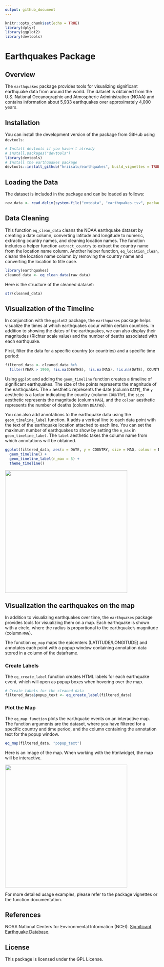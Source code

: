 ```yaml
---
output: github_document
---
```


```r
knitr::opts_chunk$set(echo = TRUE)
library(dplyr)
library(ggplot2)
library(devtools)
```

# Earthquakes Package

## Overview

The `earthquakes` package provides tools for visualizing significant earthquake data from around the world. The dataset is obtained from the U.S. National Oceanographic and Atmospheric Administration (NOAA) and contains information about 5,933 earthquakes over approximately 4,000 years.

## Installation

You can install the development version of the package from GitHub using `devtools`:

```r
# Install devtools if you haven't already
# install.packages("devtools")
library(devtools)
# Install the earthquakes package
devtools::install_github("hriisalu/earthquakes", build_vignettes = TRUE, force = TRUE)
```

## Loading the Data
The dataset is included in the package and can be loaded as follows:

```r
raw_data <- read.delim(system.file("extdata", "earthquakes.tsv", package = "earthquakes"), header = TRUE, sep = "\t")
```

## Data Cleaning

This function `eq_clean_data` cleans the NOAA earthquake dataset by creating a date column, converting latitude and longitude to numeric, extracting country names, and cleaning location names. The function includes a helper function `extract_country` to extract the country name from the location name column. Another helper function, `eq_location_clean`, cleans the location name column by removing the country name and converting the location to title case.

```r
library(earthquakes)
cleaned_data <- eq_clean_data(raw_data)
```

Here is the structure of the cleaned dataset:
```r
str(cleaned_data)
```

## Visualization of the Timeline

In conjunction with the `ggplot2` package, the `earthquakes` package helps visualize the times at which earthquakes occur within certain countries. In addition to showing the dates of the earthquakes, we can also display their magnitudes (Richter scale value) and the number of deaths associated with each earthquake.

First, filter the data for a specific country (or countries) and a specific time period:

```r
filtered_data <- cleaned_data %>%
  filter(YEAR > 1900, !is.na(DEATHS), !is.na(MAG), !is.na(DATE), COUNTRY == "MEXICO")
```

Using `ggplot` and adding the `geom_timeline` function creates a timeline of significant earthquakes. The size of the points represents the magnitude of the earthquakes. The `x` aesthetic represents the date (column `DATE`), the `y` aesthetic is a factor indicating the country (column `COUNTRY`), the `size` aesthetic represents the magnitude (column `MAG`), and the `colour` aesthetic represents the number of deaths (column `DEATHS`).

You can also add annotations to the earthquake data using the `geom_timeline_label` function. It adds a vertical line to each data point with the text of the earthquake location attached to each line. You can set the maximum number of earthquakes to show by setting the `n_max` in `geom_timeline_label`. The `label` aesthetic takes the column name from which annotations will be obtained.

```r
ggplot(filtered_data, aes(x = DATE, y = COUNTRY, size = MAG, colour = DEATHS, label = LOCATION_NAME)) +
  geom_timeline() +
  geom_timeline_label(n_max = 5) +
  theme_timeline()
```

![](inst/images/sample1.png){width=400px}


## Visualization the earthquakes on the map

In addition to visualizing earthquakes over time, the `earthquakes` package provides tools for visualizing them on a map. Each earthquake is shown with a circle, where the radius is proportional to the earthquake's magnitude (column `MAG`). 

The function `eq_map` maps the epicenters (LATITUDE/LONGITUDE) and annotates each point with a popup window containing annotation data stored in a column of the dataframe.


### Create Labels
The `eq_create_label` function creates HTML labels for each earthquake event, which will open as popup boxes when hovering over the map.

```r
# Create labels for the cleaned data
filtered_data$popup_text <- eq_create_label(filtered_data)
```

### Plot the Map
The `eq_map function` plots the earthquake events on an interactive map. The function arguments are the dataset, where you have filtered for a specific country and time period, and the column containing the annotation text for the popup window.

```r
eq_map(filtered_data, "popup_text")
```

Here is an image of the map. When working with the htmlwidget, the map will be interactive.

![](inst/images/sample2.png){width=400px}

For more detailed usage examples, please refer to the package vignettes or the function documentation.

## References
NOAA National Centers for Environmental Information (NCEI). [Significant Earthquake Database](https://www.ngdc.noaa.gov/hazel/view/hazards/earthquake/search).

## License
This package is licensed under the GPL License.


